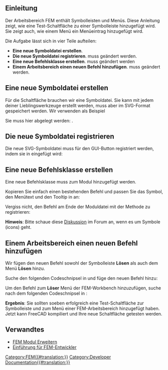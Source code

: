 <languages/>

{{TutorialInfo/de
|Topic=FEM
|Level=Fortgeschritten
|Time=60 min
|Author=[[User:JohnWang|JohnWang]]
|FCVersion=0.19
}}

<span id="Introduction"></span>
== Einleitung ==

Der Arbeitsbereich FEM enthält Symbolleisten und Menüs. Diese Anleitung zeigt, wie eine Test-Schaltfläche zu einer Symbolleiste hinzugefügt wird. Sie zeigt auch, wie einem Menü ein Menüeintrag hinzugefügt wird.

Die Aufgabe lässt sich in vier Teile aufteilen:
* '''Eine neue Symboldatei erstellen'''.
* '''Die neue Symboldatei registrieren'''. {{incode|src/Mod/Fem/Gui/Resources/Fem.qrc}} muss geändert werden.
* '''Eine neue Befehlsklasse erstellen'''. {{incode|src/Mod/Fem/femcommands/commands.py}} muss geändert werden
* '''Einem Arbeitsbereich einen neuen Befehl hinzufügen'''. {{incode|src/Mod/Fem/Gui/Workbench.cpp}} muss geändert werden.

<span id="Create_a_new_icon_file"></span>
==Eine neue Symboldatei erstellen== 

Für die Schaltfläche brauchen wir eine Symboldatei. Sie kann mit jedem deiner Lieblingswerkzeuge erstellt werden, muss aber im SVG-Format gespeichert werden. Wir verwenden als Beispiel {{FileName|FEM_testButton.svg}} 

Sie muss hier abgelegt werden: {{incode|src/Mod/Fem/Gui/Resources/icons/}}.

<span id="Register_the_new_icon_file"></span>
==Die neue Symboldatei registrieren== 

Die neue SVG-Symboldatei muss für den GUI-Button registriert werden, indem sie in {{incode|src/Mod/Fem/Gui/Resources/Fem.qrc}} eingefügt wird:

{{code|code=
     <file>icons/FEM_testButton.svg</file>
}} 

<span id="Create_a_new_command_class"></span>
==Eine neue Befehlsklasse erstellen==

Eine neue Befehlsklasse muss zum Modul {{incode|src/Mod/Fem/femcommands/commands.py}} hinzugefügt werden. 

Kopieren Sie einfach einen bestehenden Befehl und passen Sie das Symbol, den Menütext und den Tooltip in {{incode|__init__(self)}} an:

{{code|code=
class _testButton(CommandManager):
    "The FEM_testButton command definition"

    def __init__(self):
        super(_testButton, self).__init__()
        self.menuetext = "test Button"
        self.tooltip = "This is a test button"
        self.is_active = "always"
        #self.do_activated = "add_obj_on_gui_selobj_noset_edit"
}}

Vergiss nicht, den Befehl am Ende der Moduldatei mit der Methode {{incode|addCommand(...)}} zu registrieren:

{{code|code=
FreeCADGui.addCommand(
    "FEM_testButton",
    _testButton()
)
}}

'''Hinweis''': Bitte schaue diese [https://forum.freecad.org/viewtopic.php?f=18&t=46693&start=10#p402004 Diskussion] im Forum an, wenn es um Symbole (icons) geht.

<span id="Add_new_command_to_workbench"></span>
==Einem Arbeitsbereich einen neuen Befehl hinzufügen==

Wir fügen den neuen Befehl sowohl der Symbolleiste '''Lösen''' als auch dem Menü '''Lösen''' hinzu. 

Suche den folgenden Codeschnipsel in {{incode|/Gui/Workbench.cpp}} und füge den neuen Befehl hinzu:

{{code|code= 
     Gui::ToolBarItem* solve = new Gui::ToolBarItem(root);
     solve->setCommand("Solve");
     *solve << "FEM_SolverCalculixCxxtools"
            << "FEM_SolverCalculiX"
            << "FEM_SolverElmer"
+           << "FEM_testButton"
            << "Separator"
}}

Um den Befehl zum '''Löser''' Menü der FEM-Workbench hinzuzufügen, suche nach dem folgenden Codeschnipsel in {{incode|Workbench.cpp}}:

{{code|code= 
    Gui::MenuItem* solve = new Gui::MenuItem;
    root->insertItem(item, solve);
    solve->setCommand("&Solve");
    *solve << "FEM_SolverCalculixCxxtools"
           << "FEM_SolverCalculiX"
           << "FEM_SolverElmer"
           << "FEM_SolverZ88"
+          << "FEM_testButton"
           << "Separator"
}}

'''Ergebnis''': Sie sollten soeben erfolgreich eine Test-Schaltfläche zur Symbolleiste und zum Menü einer FEM-Arbeitsbereich hinzugefügt haben. Jetzt kann FreeCAD kompiliert und Ihre neue Schaltfläche getesten werden.

<span id="Related"></span>
==Verwandtes==

* [[Extend_FEM_Module/de|FEM Modul Erweitern]]
* [[Onboarding_FEM_Devs/de|Einführung für FEM-Entwickler]]


[[Category:FEM{{#translation:}}]]
[[Category:Developer Documentation{{#translation:}}]]